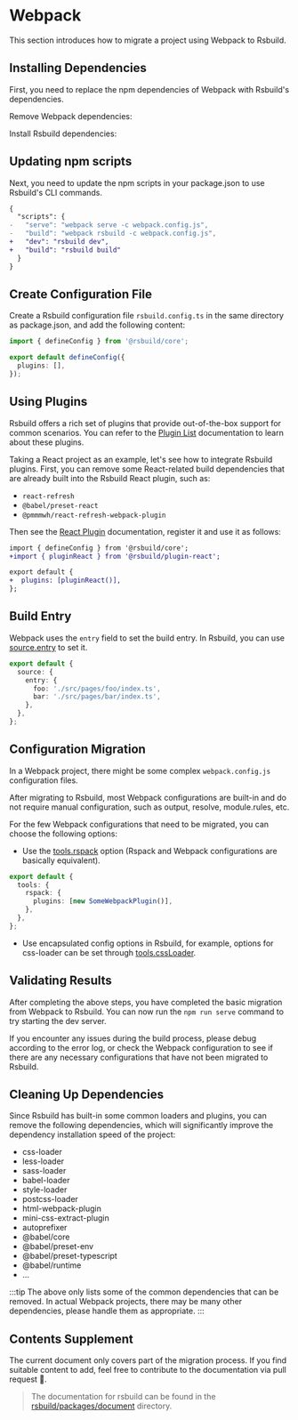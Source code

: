 # Webpack

This section introduces how to migrate a project using Webpack to Rsbuild.

## Installing Dependencies

First, you need to replace the npm dependencies of Webpack with Rsbuild's dependencies.


Remove Webpack dependencies:

<PackageManagerTabs command="remove webpack webpack-cli webpack-dev-server" />

Install Rsbuild dependencies:

<PackageManagerTabs command="add @rsbuild/core -D" />

## Updating npm scripts

Next, you need to update the npm scripts in your package.json to use Rsbuild's CLI commands.

```diff title="package.json"
{
  "scripts": {
-   "serve": "webpack serve -c webpack.config.js",
-   "build": "webpack rsbuild -c webpack.config.js",
+   "dev": "rsbuild dev",
+   "build": "rsbuild build"
  }
}
```

## Create Configuration File

Create a Rsbuild configuration file `rsbuild.config.ts` in the same directory as package.json, and add the following content:

```ts title="rsbuild.config.ts"
import { defineConfig } from '@rsbuild/core';

export default defineConfig({
  plugins: [],
});
```

## Using Plugins

Rsbuild offers a rich set of plugins that provide out-of-the-box support for common scenarios. You can refer to the [Plugin List](/plugins/list/index) documentation to learn about these plugins.

Taking a React project as an example, let's see how to integrate Rsbuild plugins. First, you can remove some React-related build dependencies that are already built into the Rsbuild React plugin, such as:

- `react-refresh`
- `@babel/preset-react`
- `@pmmmwh/react-refresh-webpack-plugin`

Then see the [React Plugin](/plugins/list/plugin-react) documentation, register it and use it as follows:

```diff
import { defineConfig } from '@rsbuild/core';
+import { pluginReact } from '@rsbuild/plugin-react';

export default {
+  plugins: [pluginReact()],
};
```

## Build Entry

Webpack uses the `entry` field to set the build entry. In Rsbuild, you can use [source.entry](/config/source/entry) to set it.

```ts title="rsbuild.config.ts"
export default {
  source: {
    entry: {
      foo: './src/pages/foo/index.ts',
      bar: './src/pages/bar/index.ts',
    },
  },
};
```

## Configuration Migration

In a Webpack project, there might be some complex `webpack.config.js` configuration files.

After migrating to Rsbuild, most Webpack configurations are built-in and do not require manual configuration, such as output, resolve, module.rules, etc.

For the few Webpack configurations that need to be migrated, you can choose the following options:

- Use the [tools.rspack](/config/tools/rspack) option (Rspack and Webpack configurations are basically equivalent).

```ts title="rsbuild.config.ts"
export default {
  tools: {
    rspack: {
      plugins: [new SomeWebpackPlugin()],
    },
  },
};
```

- Use encapsulated config options in Rsbuild, for example, options for css-loader can be set through [tools.cssLoader](/config/tools/css-loader).

## Validating Results

After completing the above steps, you have completed the basic migration from Webpack to Rsbuild. You can now run the `npm run serve` command to try starting the dev server.

If you encounter any issues during the build process, please debug according to the error log, or check the Webpack configuration to see if there are any necessary configurations that have not been migrated to Rsbuild.

## Cleaning Up Dependencies

Since Rsbuild has built-in some common loaders and plugins, you can remove the following dependencies, which will significantly improve the dependency installation speed of the project:

- css-loader
- less-loader
- sass-loader
- babel-loader
- style-loader
- postcss-loader
- html-webpack-plugin
- mini-css-extract-plugin
- autoprefixer
- @babel/core
- @babel/preset-env
- @babel/preset-typescript
- @babel/runtime
- ...

:::tip
The above only lists some of the common dependencies that can be removed. In actual Webpack projects, there may be many other dependencies, please handle them as appropriate.
:::

## Contents Supplement

The current document only covers part of the migration process. If you find suitable content to add, feel free to contribute to the documentation via pull request 🤝.

> The documentation for rsbuild can be found in the [rsbuild/packages/document](https://github.com/web-infra-dev/rsbuild/tree/main/packages/document) directory.
